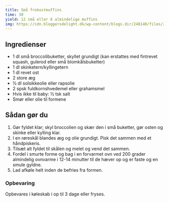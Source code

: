 ```yaml
---
title: Små frokostmuffins
time: 30
yield: 12 små eller 6 almindelige muffins
img: https://cdn.bloggersdelight.dk/wp-content/blogs.dir/248140/files/2021/01/dsc09623.jpg
---
```


## Ingredienser

- 1 dl små broccolibuketter, skyllet grundigt (kan erstattes med fintrevet squash, gulerod eller små blomkålsbuketter)
- 1 dl skinketern/kyllingetern
- 1 dl revet ost
- 2 store æg
- ½ dl solsikkeolie eller rapsolie
- 2 spsk fuldkornshvedemel eller grahamsmel
- Hvis ikke til baby: ½ tsk salt
- Smør eller olie til formene

## Sådan gør du

1. Gør fyldet klar; skyl broccolien og skær den i små buketter, gør osten og skinke eller kylling klar.
2. I en røreskål blandes æg og olie grundigt. Pisk det sammen med et håndpiskeris.
3. Tilsæt alt fyldet til skålen og melet og vend det sammen.
4. Fordel i smurte forme og bag i en forvarmet ovn ved 200 grader almindelig ovnvarme i 12-14 minutter til de hæver op og er faste og en smule gyldne.
5. Lad afkøle helt inden de befries fra formen.

### Opbevaring

Opbevares i køleskab i op til 3 dage eller fryses.
